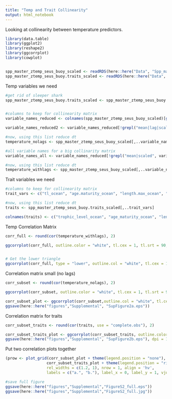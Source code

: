 ```yaml
---
title: "Temp and Trait Collinearity"
output: html_notebook
---
```


Looking at collinearity between temperature predictors. 

```r
library(data.table)
library(ggplot2)
library(reshape2)
library(ggcorrplot)
library(cowplot)


spp_master_ztemp_seus_buoy_scaled <- readRDS(here::here("Data", "Spp_master", "spp_master_ztemp_seus_buoy_scaled.rds"))
spp_master_ztemp_seus_buoy.traits_scaled <- readRDS(here::here("Data", "Spp_master",  "spp_master_ztemp_seus_buoy.traits_scaled.rds"))
```

Temp variables we need
```r

#get rid of sleeper shark
spp_master_ztemp_seus_buoy.traits_scaled <- spp_master_ztemp_seus_buoy.traits_scaled[spp != "Somniosus pacificus",]


#columns to keep for collinearity matrix
variable_names_reduced <- colnames(spp_master_ztemp_seus_buoy_scaled)[grepl("s.t", colnames(spp_master_ztemp_seus_buoy_scaled),)]

variable_names_reduced2 <- variable_names_reduced[!grepl("mean|lag|scaled", variable_names_reduced)]

#now, using this list reduce dt
temperature_nolags <- spp_master_ztemp_seus_buoy_scaled[,..variable_names_reduced2]

#all variable names for a big collinarity matrix
variable_names_all <- variable_names_reduced[!grepl("mean|scaled", variable_names_reduced)]

#now, using this list reduce dt
temperature_withlags <- spp_master_ztemp_seus_buoy_scaled[,..variable_names_all]


```

Trait variables we need
```r
#columns to keep for collinearity matrix
trait_vars <- c("tl_ocean", "age.maturity_ocean", "length.max_ocean", "age.max_ocean")

#now, using this list reduce dt
traits <- spp_master_ztemp_seus_buoy.traits_scaled[,..trait_vars]

colnames(traits) <- c("trophic_level_ocean", "age_maturity_ocean", "length_max_ocean", "age_max_ocean")


```

Temp Correlation Matrix
```r
corr_full <- round(cor(temperature_withlags), 2)

ggcorrplot(corr_full, outline.color = "white", tl.cex = 1, tl.srt = 90, lab_size = 30)


# Get the lower triangle
ggcorrplot(corr_full, type = "lower", outline.col = "white", tl.cex = 1, tl.srt = 90)


```


Correlation matrix small (no lags)
```r
corr_subset <- round(cor(temperature_nolags), 2)

ggcorrplot(corr_subset, outline.color = "white", tl.cex = 1, tl.srt = 90, lab_size = 30)

corr_subset_plot <- ggcorrplot(corr_subset,outline.col = "white", tl.cex = 7, lab =  T, lab_size = 1.5) + theme(legend.position = "bottom")
ggsave(here::here("figures","Supplemental", "SupFigure2a.eps"))

```

Correlation matrix for traits
```r
corr_subset_traits <- round(cor(traits, use = "complete.obs"), 2)

corr_subset_traits_plot <- ggcorrplot(corr_subset_traits, outline.color = "white", lab = T,tl.cex = 10, lab_size = 1.8)
ggsave(here::here("figures","Supplemental", "SupFigure2b.eps"), dpi = 1000)

```
Put two correlation plots together
```r
(prow <- plot_grid(corr_subset_plot + theme(legend.position = "none"),
                  corr_subset_traits_plot + theme(legend.position = "right"),
                  rel_widths = c(1.2, 1), nrow = 1, align = 'hv',
                  labels = c("a.", "b."), label_x = 0, label_y = 1, vjust = 1))

#save full figure
ggsave(here::here("figures","Supplemental","FigureS2_full.eps"))
ggsave(here::here("figures","Supplemental","FigureS2_full.jpg"))
```

